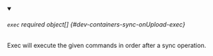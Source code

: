 


<details className="config-field" data-expandable="true" open>
<summary>

###### `exec` <span className="config-field-required" data-required="false">required</span> <span className="config-field-type">object[]</span> <span className="config-field-default"></span> <span className="config-field-enum"></span> {#dev-containers-sync-onUpload-exec}

Exec will execute the given commands in order after a sync operation.

</summary>

<PartialExecreference />


</details>
